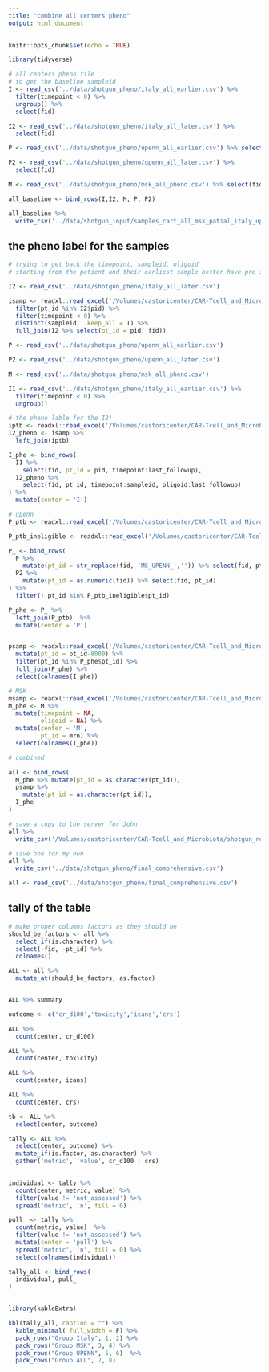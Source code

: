 ```yaml
---
title: "combine all centers pheno"
output: html_document
---
```


```r
knitr::opts_chunk$set(echo = TRUE)
```

```r
library(tidyverse)
```

```r
# all centers pheno file 
# to get the baseline sampleid 
I <- read_csv('../data/shotgun_pheno/italy_all_earlier.csv') %>% 
  filter(timepoint < 0) %>% 
  ungroup() %>% 
  select(fid)

I2 <- read_csv('../data/shotgun_pheno/italy_all_later.csv') %>% 
  select(fid)

P <- read_csv('../data/shotgun_pheno/upenn_all_earlier.csv') %>% select(fid)

P2 <- read_csv('../data/shotgun_pheno/upenn_all_later.csv') %>% 
  select(fid)

M <- read_csv('../data/shotgun_pheno/msk_all_pheno.csv') %>% select(fid)

all_baseline <- bind_rows(I,I2, M, P, P2)

all_baseline %>% 
  write_csv('../data/shotgun_input/samples_cart_all_msk_patial_italy_upenn.csv', col_names = F)
```

## the pheno label for the samples

```r
# trying to get back the timepoint, sampleid, oligoid
# starting from the patient and their earliest sample better have pre in their raw sampleid

I2 <- read_csv('../data/shotgun_pheno/italy_all_later.csv')

isamp <- readxl::read_excel('/Volumes/castoricenter/CAR-Tcell_and_Microbiota/Italy/samples/opbg_sampleskey_with_oligoid_v2.xlsx', sheet = 1) %>% 
  filter(pt_id %in% I2$pid) %>% 
  filter(timepoint < 0) %>% 
  distinct(sampleid, .keep_all = T) %>% 
  full_join(I2 %>% select(pt_id = pid, fid))

P <- read_csv('../data/shotgun_pheno/upenn_all_earlier.csv') 

P2 <- read_csv('../data/shotgun_pheno/upenn_all_later.csv') 

M <- read_csv('../data/shotgun_pheno/msk_all_pheno.csv')
```


```r
I1 <- read_csv('../data/shotgun_pheno/italy_all_earlier.csv') %>% 
  filter(timepoint < 0) %>% 
  ungroup() 

# the pheno lable for the I2!
iptb <- readxl::read_excel('/Volumes/castoricenter/CAR-Tcell_and_Microbiota/Italy/patients/italy_essential_data_v4.xlsx', sheet = 1)
I2_pheno <- isamp %>% 
  left_join(iptb) 

I_phe <- bind_rows(
  I1 %>% 
    select(fid, pt_id = pid, timepoint:last_followup), 
  I2_pheno %>% 
    select(fid, pt_id, timepoint:sampleid, oligoid:last_followup)
) %>% 
  mutate(center = 'I')
```

```r
# upenn
P_ptb <- readxl::read_excel('/Volumes/castoricenter/CAR-Tcell_and_Microbiota/U Penn/patients/upenn_essential_data_v3.xlsx', sheet = 1)

P_ptb_ineligible <- readxl::read_excel('/Volumes/castoricenter/CAR-Tcell_and_Microbiota/U Penn/patients/upenn_essential_data_v3.xlsx', sheet = 2)

P_ <- bind_rows(
  P %>% 
    mutate(pt_id = str_replace(fid, 'MS_UPENN_','')) %>% select(fid, pt_id) %>% mutate(pt_id = as.numeric(pt_id)),
  P2 %>% 
    mutate(pt_id = as.numeric(fid)) %>% select(fid, pt_id)
) %>% 
  filter(! pt_id %in% P_ptb_ineligible$pt_id)

P_phe <- P_ %>% 
  left_join(P_ptb)  %>% 
  mutate(center = 'P') 


psamp <- readxl::read_excel('/Volumes/castoricenter/CAR-Tcell_and_Microbiota/U Penn/samples/sample_mapping_UPenn.xlsx', sheet = 1) %>% 
  mutate(pt_id = pt_id-8000) %>% 
  filter(pt_id %in% P_phe$pt_id) %>% 
  full_join(P_phe) %>% 
  select(colnames(I_phe))
```


```r
# MSK
msamp <- readxl::read_excel('/Volumes/castoricenter/CAR-Tcell_and_Microbiota/MSK/samples/sample_table_msk.xlsx', sheet = 1)
M_phe <- M %>% 
  mutate(timepoint = NA,
         oligoid = NA) %>% 
  mutate(center = 'M',
         pt_id = mrn) %>% 
  select(colnames(I_phe))
```


```r
# combined 

all <- bind_rows(
  M_phe %>% mutate(pt_id = as.character(pt_id)), 
  psamp %>% 
    mutate(pt_id = as.character(pt_id)), 
  I_phe 
)

# save a copy to the server for John
all %>% 
  write_csv('/Volumes/castoricenter/CAR-Tcell_and_Microbiota/shotgun_results/pheno_data_comprehensive.csv')

# save one for my own
all %>% 
  write_csv('../data/shotgun_pheno/final_comprehensive.csv')

all <- read_csv('../data/shotgun_pheno/final_comprehensive.csv')
```

## tally of the table

```r
# make proper columns factors as they should be 
should_be_factors <- all %>% 
  select_if(is.character) %>% 
  select(-fid, -pt_id) %>% 
  colnames()

ALL <- all %>% 
  mutate_at(should_be_factors, as.factor)


ALL %>% summary
```


```r
outcome <- c('cr_d100','toxicity','icans','crs')

ALL %>% 
  count(center, cr_d100)

ALL %>% 
  count(center, toxicity)

ALL %>% 
  count(center, icans)

ALL %>% 
  count(center, crs)

tb <- ALL %>% 
  select(center, outcome) 
```

```r
tally <- ALL %>% 
  select(center, outcome) %>% 
  mutate_if(is.factor, as.character) %>% 
  gather('metric', 'value', cr_d100 : crs) 
  

individual <- tally %>% 
  count(center, metric, value) %>% 
  filter(value != 'not_assessed') %>% 
  spread('metric', 'n', fill = 0)

pull_ <- tally %>% 
  count(metric, value)  %>% 
  filter(value != 'not_assessed') %>% 
  mutate(center = 'pull') %>% 
  spread('metric', 'n', fill = 0) %>% 
  select(colnames(individual))

tally_all <- bind_rows(
  individual, pull_
)
  
```


```r
library(kableExtra)

kbl(tally_all, caption = "") %>%
  kable_minimal( full_width = F) %>%
  pack_rows("Group Italy", 1, 2) %>%
  pack_rows("Group MSK", 3, 4) %>% 
  pack_rows("Group UPENN", 5, 6)  %>% 
  pack_rows("Group ALL", 7, 8)


```
 
 